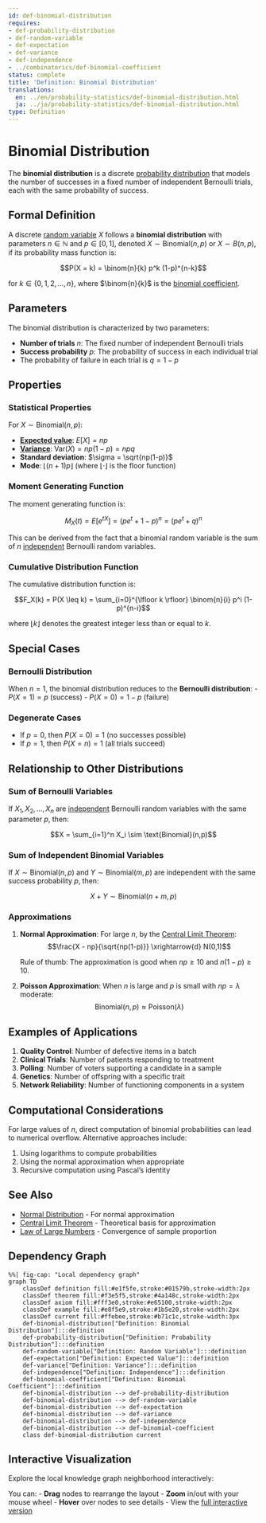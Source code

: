 ```yaml
---
id: def-binomial-distribution
requires:
- def-probability-distribution
- def-random-variable
- def-expectation
- def-variance
- def-independence
- ../combinatorics/def-binomial-coefficient
status: complete
title: 'Definition: Binomial Distribution'
translations:
  en: ../en/probability-statistics/def-binomial-distribution.html
  ja: ../ja/probability-statistics/def-binomial-distribution.html
type: Definition
---
```


# Binomial Distribution {#def-binomial-distribution}

The **binomial distribution** is a discrete [probability distribution](def-probability-distribution.qmd) that models the number of successes in a fixed number of independent Bernoulli trials, each with the same probability of success.

## Formal Definition

A discrete [random variable](def-random-variable.qmd) $X$ follows a **binomial distribution** with parameters $n \in \mathbb{N}$ and $p \in [0,1]$, denoted $X \sim \text{Binomial}(n,p)$ or $X \sim B(n,p)$, if its probability mass function is:

$$P(X = k) = \binom{n}{k} p^k (1-p)^{n-k}$$

for $k \in \{0, 1, 2, \ldots, n\}$, where $\binom{n}{k}$ is the [binomial coefficient](../combinatorics/def-binomial-coefficient.qmd).

## Parameters

The binomial distribution is characterized by two parameters:

- **Number of trials** $n$: The fixed number of independent Bernoulli trials
- **Success probability** $p$: The probability of success in each individual trial
- The probability of failure in each trial is $q = 1 - p$

## Properties

### Statistical Properties

For $X \sim \text{Binomial}(n,p)$:

- **[Expected value](def-expectation.qmd)**: $E[X] = np$
- **[Variance](def-variance.qmd)**: $\text{Var}(X) = np(1-p) = npq$
- **Standard deviation**: $\sigma = \sqrt{np(1-p)}$
- **Mode**: $\lfloor (n+1)p \rfloor$ (where $\lfloor \cdot \rfloor$ is the floor function)

### Moment Generating Function

The moment generating function is:

$$M_X(t) = E[e^{tX}] = (pe^t + 1-p)^n = (pe^t + q)^n$$

This can be derived from the fact that a binomial random variable is the sum of $n$ [independent](def-independence.qmd) Bernoulli random variables.

### Cumulative Distribution Function

The cumulative distribution function is:

$$F_X(k) = P(X \leq k) = \sum_{i=0}^{\lfloor k \rfloor} \binom{n}{i} p^i (1-p)^{n-i}$$

where $\lfloor k \rfloor$ denotes the greatest integer less than or equal to $k$.

## Special Cases

### Bernoulli Distribution

When $n = 1$, the binomial distribution reduces to the **Bernoulli distribution**:
- $P(X = 1) = p$ (success)
- $P(X = 0) = 1-p$ (failure)

### Degenerate Cases

- If $p = 0$, then $P(X = 0) = 1$ (no successes possible)
- If $p = 1$, then $P(X = n) = 1$ (all trials succeed)

## Relationship to Other Distributions

### Sum of Bernoulli Variables

If $X_1, X_2, \ldots, X_n$ are [independent](def-independence.qmd) Bernoulli random variables with the same parameter $p$, then:

$$X = \sum_{i=1}^n X_i \sim \text{Binomial}(n,p)$$

### Sum of Independent Binomial Variables

If $X \sim \text{Binomial}(n,p)$ and $Y \sim \text{Binomial}(m,p)$ are independent with the same success probability $p$, then:

$$X + Y \sim \text{Binomial}(n+m,p)$$

### Approximations

1. **Normal Approximation**: For large $n$, by the [Central Limit Theorem](thm-central-limit.qmd):
   $$\frac{X - np}{\sqrt{np(1-p)}} \xrightarrow{d} N(0,1)$$

   Rule of thumb: The approximation is good when $np \geq 10$ and $n(1-p) \geq 10$.

2. **Poisson Approximation**: When $n$ is large and $p$ is small with $np = \lambda$ moderate:
   $$\text{Binomial}(n,p) \approx \text{Poisson}(\lambda)$$

## Examples of Applications

1. **Quality Control**: Number of defective items in a batch
2. **Clinical Trials**: Number of patients responding to treatment
3. **Polling**: Number of voters supporting a candidate in a sample
4. **Genetics**: Number of offspring with a specific trait
5. **Network Reliability**: Number of functioning components in a system

## Computational Considerations

For large values of $n$, direct computation of binomial probabilities can lead to numerical overflow. Alternative approaches include:

1. Using logarithms to compute probabilities
2. Using the normal approximation when appropriate
3. Recursive computation using Pascal's identity

## See Also

- [Normal Distribution](def-normal-distribution.qmd) - For normal approximation
- [Central Limit Theorem](thm-central-limit.qmd) - Theoretical basis for approximation
- [Law of Large Numbers](thm-law-of-large-numbers.qmd) - Convergence of sample proportion

## Dependency Graph

```mermaid
%%| fig-cap: "Local dependency graph"
graph TD
    classDef definition fill:#e1f5fe,stroke:#01579b,stroke-width:2px
    classDef theorem fill:#f3e5f5,stroke:#4a148c,stroke-width:2px
    classDef axiom fill:#fff3e0,stroke:#e65100,stroke-width:2px
    classDef example fill:#e8f5e9,stroke:#1b5e20,stroke-width:2px
    classDef current fill:#ffebee,stroke:#b71c1c,stroke-width:3px
    def-binomial-distribution["Definition: Binomial Distribution"]:::definition
    def-probability-distribution["Definition: Probability Distribution"]:::definition
    def-random-variable["Definition: Random Variable"]:::definition
    def-expectation["Definition: Expected Value"]:::definition
    def-variance["Definition: Variance"]:::definition
    def-independence["Definition: Independence"]:::definition
    def-binomial-coefficient["Definition: Binomial Coefficient"]:::definition
    def-binomial-distribution --> def-probability-distribution
    def-binomial-distribution --> def-random-variable
    def-binomial-distribution --> def-expectation
    def-binomial-distribution --> def-variance
    def-binomial-distribution --> def-independence
    def-binomial-distribution --> def-binomial-coefficient
    class def-binomial-distribution current
```

## Interactive Visualization

Explore the local knowledge graph neighborhood interactively:

::: {.graph-viz data-id="def-binomial-distribution" data-width="700" data-height="500"}
:::

You can:
- **Drag** nodes to rearrange the layout
- **Zoom** in/out with your mouse wheel
- **Hover** over nodes to see details
- View the [full interactive version](../../output/interactive/def-binomial-distribution.html){target="_blank"}

